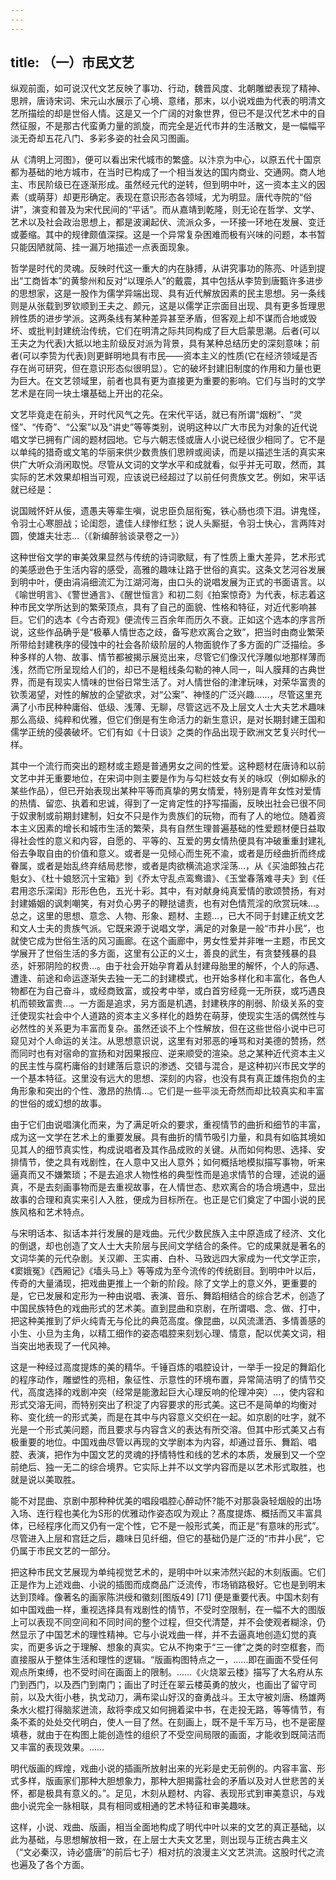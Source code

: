 ```yaml
---
---
---
```

title: （一）市民文艺
---



纵观前面，如可说汉代文艺反映了事功、行动，魏晋风度、北朝雕塑表现了精神、思辨，唐诗宋词、宋元山水展示了心境、意绪，那末，以小说戏曲为代表的明清文艺所描绘的却是世俗人情。这是又一个广阔的对象世界，但已不是汉代艺术中的自然征服，不是那古代蛮勇力量的凯旋，而完全是近代市井的生活散文，是一幅幅平淡无奇却五花八门、多彩多姿的社会风习图画。

从《清明上河图》，便可以看出宋代城市的繁盛。以汴京为中心，以原五代十国京都为基础的地方城市，在当时已构成了一个相当发达的国内商业、交通网。商人地主、市民阶级已在逐渐形成。虽然经元代的逆转，但到明中叶，这一资本主义的因素（或萌芽）却更形确定。表现在意识形态各领域，尤为明显。唐代寺院的“俗讲”，演变和普及为宋代民间的“平话”。而从嘉靖到乾隆，则无论在哲学、文学、艺术以及社会政治思想上，都是波澜起伏、流派众多，一环接一环地在发展、变迁或萎缩。其中的规律颇值深探。这是一个异常复杂困难而极有兴味的问题，本书暂只能因陋就简、挂一漏万地描述一点表面现象。

哲学是时代的灵魂。反映时代这一重大的内在脉搏，从讲究事功的陈亮、叶适到提出“工商皆本”的黄黎州和反对“以理杀人”的戴震，其中包括从李贽到唐甄许多进步的思想家，这是一股作为儒学异端出现、具有近代解放因素的民主思想。另一条线则是从张载到罗钦顺到王夫之、颜元，这是以儒学正宗面目出现、具有更多哲理思辨性质的进步学派。这两条线有某种差异甚至矛盾，但客观上却不谋而合地或毁坏、或批判封建统治传统，它们在明清之际共同构成了巨大启蒙思潮。后者(可以王夫之为代表)大抵以地主阶级反对派为背景，具有某种总结历史的深刻意味；前者(可以李贽为代表)则更鲜明地具有市民——资本主义的性质(它在经济领域是否存在尚可研究，但在意识形态似很明显）。它的破坏封建旧制度的作用和力量也更为巨大。在文艺领域里，前者也具有更为直接更为重要的影响。它们与当时的文学艺术是在同一块土壤基础上开出的花朵。

文艺毕竟走在前头，开时代风气之先。在宋代平话，就已有所谓“烟粉”、“灵怪”、“传奇”、“公案”以及“讲史”等等类别，说明这种以广大市民为对象的近代说唱文学已拥有广阔的题材园地。它与六朝志怪或唐人小说已经很少相同了。它不是以单纯的猎奇或文笔的华丽来供少数贵族们思辨或阅读，而是以描述生活的真实来供广大听众消闲取悦。尽管从文词的文学水平和成就看，似乎并无可取，然而，其实际的艺术效果却相当可观，应该说已经超过了以前任何贵族文艺。例如，宋平话就已经是：

说国贼怀奸从佞，遗愚夫等辈生嗔，说忠臣负屈衔寃，铁心肠也须下泪。讲鬼怪，令羽士心寒胆战；论闺怨，遣佳人绿惨红愁；说人头厮挺，令羽士快心，言两阵对圆，使雄夫壮志…（《新编醉翁谈录卷之一》）



这种世俗文学的审美效果显然与传统的诗词歌赋，有了性质上重大差异，艺术形式的美感逊色于生活内容的感受，高雅的趣味让路于世俗的真实。这条文艺河谷发展到明中叶，便由涓涓细流汇为江湖河海，由口头的说唱发展为正式的书面语言。以《喻世明言》、《警世通言》、《醒世恒言》和初二刻《拍案惊奇》为代表，标志着这种市民文学所达到的繁荣顶点，具有了自己的面貌、性格和特征，对近代影响甚巨。它们的选本《今古奇观》便流传三百余年而历久不衰。正如这个选本的序言所说，这些作品确乎是“极摹人情世态之歧，备写悲欢离合之致”，把当时由商业繁荣所带给封建秩序的侵蚀中的社会各阶级阶层的人物面貌作了多方面的广泛描绘。多种多样的人物、故事、情节都被揭示展览出来，尽管它们像汉代浮雕似地那样薄而浅，然而它所呈现给人们的，却已不是粗线条勾勒的神人同一，叫人膜拜的古典世界，而是有现实人情味的世俗日常生活了。对人情世俗的津津玩味，对荣华富贵的钦羡渴望，对性的解放的企望欲求，对“公案”、神怪的广泛兴趣……，尽管这里充满了小市民种种庸俗、低级、浅薄、无聊，尽管这远不及上层文人士大夫艺术趣味那么高级、纯粹和优雅，但它们倒是有生命活力的新生意识，是对长期封建王国和儒学正统的侵袭破坏。它们有如《十日谈》之类的作品出现于欧洲文艺复兴时代一样。

其中一个流行而突出的题材或主题是普通男女之间的性爱。这种题材在唐诗和以前文艺中并无重要地位，在宋词中则主要是作为与勾栏妓女有关的咏叹（例如柳永的某些作品），但已开始表现出某种平等而真挚的男女情爱，特别是青年女性对爱情的热情、留恋、执着和忠诚，得到了一定肯定性的抒写描画，反映出社会已很不同于奴隶制或前期封建制，妇女不只是作为贵族们的玩物，而有了人的地位。随着资本主义因素的增长和城市生活的繁荣，具有自然生理普遍基础的性爱题材便日益取得社会性的意义和内容，自愿的、平等的、互爱的男女情热便具有冲破重重封建礼俗去争取自由的价值和意义。或者是一见倾心而生死不渝，或者是历经曲折而终成眷属，或者是始乱终弃结局悲惨，或者是肉欲横流追求淫荡…，从《买油郎独占花魁女》、《杜十娘怒沉十宝箱》到《乔太守乱点鸾鸯谱》、《玉堂春落难寻夫》到《任君用恣乐深闺》形形色色，五光十彩。其中，有对献身纯真爱情的歌颂赞扬，有对封建婚姻的讽刺嘲笑，有对负心男子的鞭挞谴责，也有对色情荒淫的欣赏玩味…。总之，这里的思想、意念、人物、形象、题材、主题…，已大不同于封建正统文艺和文人士夫的贵族气派。它既来源于说唱文学，满足的对象是一般“市井小民”，也就使它成为世俗生活的风习画廊。在这个画廊中，男女性爱并非唯一主题，市民文学展开了世俗生活的多方面，这里有公正的义士，善良的武生，有贪婪残暴的县丞，奸邪阴险的权贵…。由于社会开始孕育着从封建母胎里的解怀，个人的际遇、遭逢、前途和命运逐渐失去独一无二的封建模式，也开始多样化和丰富化，各色人物都在为自己奋斗，或经商致富，或投考中举，或白首穷经竟一无所获，或巧遇良机而顿致富贵…。一方面是追求，另方面是机遇，封建秩序的削弱、阶级关系的变迁使现实社会中个人道路的资本主义多样化的趋势在萌芽，使现实生活的偶然性与必然性的关系更为丰富而复杂。虽然还谈不上个性解放，但在这些世俗小说中已可窥见对个人命运的关注。从思想意识说，这里有对邪恶的唾骂和对美德的赞扬，然而同时也有对宿命的宣扬和对因果报应、逆来顺受的渲染。总之某种近代资本主义的民主性与腐朽庸俗的封建落后意识的渗透、交错与混合，是这种初兴市民文学的一个基本特征。这里没有远大的思想、深刻的内容，也没有具有真正雄伟抱负的主角形象和突出的个性、激昂的热情…。它们是一些平淡无奇然而却比较真实和丰富的世俗的或幻想的故事。

由于它们由说唱演化而来，为了满足听众的要求，重视情节的曲折和细节的丰富，成为这一文学在艺术上的重要发展。具有曲折的情节吸引力量，和具有如临其境如见其人的细节真实性，构成说唱者及其作品成败的关键。从而如何构思、选择、安排情节，使之具有戏剧性，在人意中又出人意外；如何概括地模拟描写事物，听来逼真而又不嫌繁琐；不是去追求人物性格的典型性而是追求情节的合理，述说的逼真，不是去刻画事物而是去重视故事，在人情世态、悲欢离合的场合境遇中，显出故事的合理和真实来引人入胜，便成为目标所在。也正是它们奠定了中国小说的民族风格和艺术特点。

与宋明话本、拟话本并行发展的是戏曲。元代少数民族入主中原造成了经济、文化的倒退，却也创造了文人士大夫阶层与民间文学结合的条件。它的成果就是著名的文词华美的元代杂剧。关汉卿、王实甫、白朴、马致远四大家成为一代文学正宗，《窦娥冤》《西厢记》《墙头马上》等等成为至今流传的传统剧目。到明中叶以后，传奇的大量涌现，把戏曲更推上一个新的阶段。除了文学上的意义外，更重要的是，它已发展和定形为一种由说唱、表演、音乐、舞蹈相结合的综合艺术，创造了中国民族特色的戏曲形式的艺术美。直到昆曲和京剧，在所谓唱、念、做、打中，把这种美推到了炉火纯青无与伦比的典范高度。像昆曲，以风流潇洒、多情善感的小生、小旦为主角，以精工细作的姿态唱腔来刻划心理、情意，配以优美文词，相当突出地表现了一代风神。

这是一种经过高度提炼的美的精华。千锤百炼的唱腔设计，一举手一投足的舞蹈化的程序动作，雕塑性的亮相，象征性、示意性的环境布置，异常简洁明了的情节交代，高度选择的戏剧冲突（经常是能激起巨大心理反响的伦理冲突）…，使内容和形式交溶无间，而特别突出了积淀了内容要求的形式美。这已不是简单的均衡对称、变化统一的形式美，而是在其中与内容意义交织在一起。如京剧的吐字，就不光是一个形式美问题，而且要求与内容含义的表达有所交溶。但其中形式美又占有极重要的地位。中国戏曲尽管以再现的文学剧本为内容，却通过音乐、舞蹈、唱腔、表演，把作为中国文艺的灵魂的抒情特性和线的艺术的本质，发展到又一个空前绝后、独一无二的综合境界。它实际上并不以文学内容而是以艺术形式取胜，也就是说以美取胜。

能不对昆曲、京剧中那种种优美的唱段唱腔心醉动怀?能不对那袅袅轻烟般的出场入场、连行程也美化为S形的优雅动作姿态叹为观止？髙度提炼、概括而又丰富具体，已经程序化而又仍有一定个性，它不是一般形式美，而正是“有意味的形式”。尽管进入上层和宫廷之后，趣味日见纤细，但它的基础仍是广泛的“市井小民”，它仍属于市民文艺的一部分。

把这种市民文艺展现为单纯视觉艺术的，是明中叶以来沛然兴起的木刻版画。它们正是作为上述戏曲、小说的插图而成商品广泛流传，市场销路极好。它也是到明末达到顶峰。像著名的画家陈洪绶和徽刻[图版49] [71] 便是重要代表。中国木刻有如中国戏曲一样，重视选择具有戏剧性的情节，不受时空限制，在一幅不大的图版上可以表现不同空间和不同时间的整个过程，但交代清楚，并不会使观者糊涂，仍然显示了中国艺术的理性精神。它与小说戏曲一样，并不去逼真地创造幻觉的真实，而更多诉之于理解、想象的真实。它从不拘束于“三一律”之类的时空框套，而直接服从于整体生活和理性的逻辑。“版画构图特点之一，……即在画面不受任何观点所束缚，也不受时间在画面上的限制。……《火烧翠云楼》描写了大名府从东门到西门，以及西门到南门；画出了时迁在翠云楼英勇的放火，也画出了留守司前，以及大街小巷，执戈动刀，满布梁山好汉的奋勇战斗。王太守被刘唐、杨雄两条水火棍打得脑浆迸流，敌将李成又如何拥着梁中书，在走投无路，等等情节，有条不紊的处处交代明白，使人一目了然。在刻画上，既不是千军万马，也不是密屋填巷，就由于在构图上能创造性的组织了不受空间局限的画面，才能收到既简洁而又丰富的表现效果。……

明代版画的辉煌，戏曲小说的插画所放射出来的光彩是史无前例的。内容丰富、形式多样，版画家们那种大胆想象力，那种大胆揭露社会的矛盾以及对人世悲苦的关怀，都是极具有意义的。”。足见，木刻从题材、内容、表现形式到审美意识，与戏曲小说完全一脉相联，具有相同或相通的艺术特征和审美趣味。

这样，小说、戏曲、版画，相当全面地构成了明代中叶以来的文艺的真正基础，以此为基础，与思想解放相一致，在上层士大夫文艺里，则出现与正统古典主义（“文必秦汉，诗必盛唐”的前后七子）相对抗的浪漫主义文艺洪流。这股时代之流也遍及了各个方面。